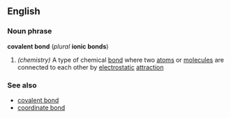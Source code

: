 ==English==
===Noun phrase===

'''covalent bond''' (''plural'' '''ionic bonds''')
#''(chemistry)'' A type of chemical [[bond]] where two [[atom]]s or [[molecule]]s are connected to each other by [[electrostatic]] [[attraction]]
===See also===
*[[covalent bond]]
*[[coordinate bond]]